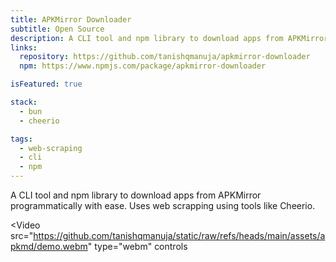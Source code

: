 ```yaml
---
title: APKMirror Downloader
subtitle: Open Source
description: A CLI tool and npm library to download apps from APKMirror programmatically with ease.
links:
  repository: https://github.com/tanishqmanuja/apkmirror-downloader
  npm: https://www.npmjs.com/package/apkmirror-downloader

isFeatured: true

stack:
  - bun
  - cheerio

tags:
  - web-scraping
  - cli
  - npm
---
```



A CLI tool and npm library to download apps from APKMirror programmatically with ease. Uses web scrapping using tools like Cheerio.

<Video
  src="https://github.com/tanishqmanuja/static/raw/refs/heads/main/assets/apkmd/demo.webm"
  type="webm"
  controls
></Video>
